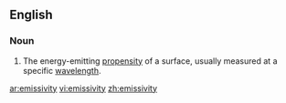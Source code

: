 ==English==
===Noun===
{{en-noun|emissivities}}
# {{physics}} The energy-emitting [[propensity]] of a surface, usually measured at a specific [[wavelength]].

[[ar:emissivity]]
[[vi:emissivity]]
[[zh:emissivity]]